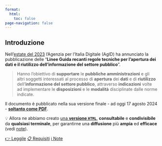 ```yaml
---
format:
  html:
    toc: false
page-navigation: false
---
```


## Introduzione {.unnumbered}

Nell'[estate del 2023](https://www.agid.gov.it/it/agenzia/stampa-e-comunicazione/notizie/2023/08/03/open-data-agid-adotta-linee-guida) l'Agenzia per l'Italia Digitale (AgID) ha annunciato la pubblicazione delle "**Linee Guida recanti regole tecniche per l'apertura dei dati e il riutilizzo dell'informazione del settore pubblico**".

> Hanno l'obiettivo di **supportare** le **pubbliche amministrazioni** e gli altri soggetti interessati al processo di **apertura** dei **dati** e di **riutilizzo** dell'**informazione del settore pubblico**, attraverso **indicazioni** volte ad implementare le **disposizioni** e le **modalità** disciplinate dalle norme indicate.

Il documento è pubblicato nella sua versione finale - ad oggi 17 agosto 2024 - [**soltanto come PDF**](https://www.agid.gov.it/sites/agid/files/2024-05/lg-open-data_v.1.0_1.pdf).

💡 Allora ne abbiamo creato [una **versione `HTML`**](prefazione.qmd), **consultabile** e **condivisibile** da **qualsiasi terminale**, per garantirne una **diffusione** più **ampia** ed **efficace** (vedi [note](ndr.qmd)).

[👉 Leggile](prefazione.qmd){.btn-action-primary .btn-action .btn .btn-primary .btn-lg} [📋 Requisiti](allegato-C.qmd#requisiti){.btn-action-primary .btn-action .btn .btn-danger .btn-lg} [ℹ️ Note](ndr.qmd){.btn-action-primary .btn-action .btn .btn-secondary .btn-lg}
